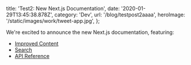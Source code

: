 
  title: 'Test2: New Next.js Documentation',
  date: '2020-01-29T13:45:38.878Z',
  category: 'Dev',
  url: '/blog/testpost2aaaa',
  heroImage: '/static/images/work/tweet-app.jpg',
};


We're excited to announce the new Next.js documentation, featuring:

- [Improved Content](#improved-content)
- [Search](#search)
- [API Reference](#api-reference)
